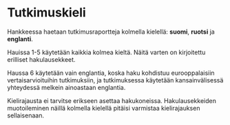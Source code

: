 # Tutkimuskieli {#sec-krit-tutkimuskieli}

Hankkeessa haetaan tutkimusraportteja kolmella kielellä: **suomi**, **ruotsi** ja **englanti**.

Hauissa 1-5 käytetään kaikkia kolmea kieltä. Näitä varten on kirjoitettu erilliset hakulausekkeet.

Haussa 6 käytetään vain englantia, koska haku kohdistuu eurooppalaisiin vertaisarvioituihin tutkimuksiin, ja tutkimuksessa käytetään kansainvälisessä yhteydessä melkein ainoastaan englantia.

Kielirajausta ei tarvitse erikseen asettaa hakukoneissa. Hakulausekkeiden muotoileminen näillä kolmella kielellä pitäisi varmistaa kielirajauksen sellaisenaan.
